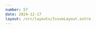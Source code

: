 ```yaml
---
number: 57
date: 2024-12-17
layout: /src/layouts/IssueLayout.astro
---
```



<Title title={`Issue ${frontmatter.number}`} date={frontmatter.date} />

<NewsletterSponsorSlot
  title="Build High-Performance Chat Experiences Without the Hassle 🛠️"
  url={`https://getstream.io/tutorials/ios-chat?utm_campaign%3DiOS%20CI%20Newsletter%26utm_medium%3Dweb%26utm_source%3DiOS%20CI%20Newsletter%20Issue%20${frontmatter.number}%26utm_content%3D2024-12-17`}
  description="Now with integrated support for your favorite LLM APIs! Start building for free today. 🚀"
  image="https://d2thv89fb05cma.cloudfront.net/polpiella.dev/images/stream-logo.webp"
/>

**😅 Better late than never 😅**

If you have been a subscriber of this newsletter for some time, you will know that I always (_at least try to_) send new issues on a Sunday evening as I wrap up my week.

Unfortunately, last weekend I was feeling under the weather and I did not have the energy to put the issue together. I am feeling better now though and _they say that it's better late than never_, so I decided to write it and send it this evening instead.

I'll keep it short and sweet for the introduction this time, let's dive right into the content!

<Providers />

## [💾 How using Tuist cache helped reduce build times by 65%](https://tuist.dev/blog/2024/12/16/trendyol?utm_campaign%3DiOS%20CI%20Newsletter%26utm_medium%3Dweb%26utm_source%3DiOS%20CI%20Newsletter%20Issue%2057%26utm_content%3D2024-12-17)

As your app and your team grow over time, it is highly likely that your local and CI/CD **build times will grow too**. For this reason, it is very important to invest time in tooling that supports your needs in the best possible way.

I loved reading this case study article by [Atakan Karslı](https://x.com/AtakanKarsli_) on how [Tuist](https://x.com/tuistdev) cache helped reduce [Trendyol](https://x.com/trendyoltech)'s build times by **65%!**

## [🎅 Slower app store reviews during the holidays](https://developer.apple.com/news/?id=iwvebnw2&utm_campaign%3DiOS%20CI%20Newsletter%26utm_medium%3Dweb%26utm_source%3DiOS%20CI%20Newsletter%20Issue%2057%26utm_content%3D2024-12-17)

Nothing says Christmas more than Apple sending their yearly _Get your apps and games ready for the holidays_ post. As always, the App Store will continue to **accept submissions throughout the holiday season**.

One thing you must know in these dates is that Apple advise that, if you have **an important update to ship during this time**, you allow ample time for the review process to complete as it **may take longer for the App Store Review team to check your app between the 20th and the 26th of December**.

## [🚀 How to make the fastlane developer experience nicer](https://nowham.dev/posts/nicer-fastlane?utm_campaign%3DiOS%20CI%20Newsletter%26utm_medium%3Dweb%26utm_source%3DiOS%20CI%20Newsletter%20Issue%2057%26utm_content%3D2024-12-17)

[fastlane](https://x.com/FastlaneTools) is an open source platform that helps mobile developers **simplify and automate their release processes**. Over the years, [fastlane](https://x.com/FastlaneTools) has become **a standard in the community** and it somewhat comes as an expectation these days to use [fastlane](https://x.com/FastlaneTools) to set up CI/CD pipelines for mobile apps.

If you use [fastlane](https://x.com/FastlaneTools) on a regular basis and want to make the development experience a lot better, make sure you check out this article by my good friend [Noam Efergan](https://x.com/No_Wham)!

## [💬 GitHub incidents will now have associated dicussions](https://github.blog/changelog/2024-12-11-incidents-will-now-post-in-community-discussions?utm_campaign%3DiOS%20CI%20Newsletter%26utm_medium%3Dweb%26utm_source%3DiOS%20CI%20Newsletter%20Issue%2057%26utm_content%3D2024-12-17)

GitHub have just announced that, when an incident occurs on their platform and is shown in the official status page, **a discussion will be created to declare the incident to the community**.

This change aims to make help **as accessible as possible** by providing a centralised place **for discussion and updates**. Furthermore, as with any other discussions, you can **subscribe to it for real-time updates**! 🎉

## [✂️ Find and remove unused code with Periphery](https://adamwulf.me/2024/12/finding-unused-code-with-periphery?utm_campaign%3DiOS%20CI%20Newsletter%26utm_medium%3Dweb%26utm_source%3DiOS%20CI%20Newsletter%20Issue%2057%26utm_content%3D2024-12-17)

Continuing on the topic of app build times, one thing that will definitely help you build your apps faster is **deleting code**. The less you have to compile the better right?

If your app has been around for a while, you will be surprised at how much code you are building and shipping to your users that is entirely unused. You should read this article by [Adam Wulf](https://bsky.app/profile/adamwulf.bsky.social) and start using **Periphery** to **detect and remove all unused code from your app**.

## [📬 How to build a serverless email delivery system with Swift](https://swifttoolkit.dev/posts/serverless-email-deploy?utm_campaign%3DiOS%20CI%20Newsletter%26utm_medium%3Dweb%26utm_source%3DiOS%20CI%20Newsletter%20Issue%2057%26utm_content%3D2024-12-17)

When I came across this post, I immediately knew that I wanted to feature it in this week's newsletter. [Natan Rolnik](https://x.com/natanrolnik) has recently added a new feature to **swifttoolkit.dev** that allows users to receive **email updates when new blog posts are published on the site**.

He's teamed up with [Andrew Barba](https://x.com/andrew_barba), the maker of **SwiftCloud**, to build the service behind this feature **completely in Swift** and they have both **released a video showing you how you can build it yourself!**

## [📸 An insight into OpenAI's snapshot testing](https://www.emergetools.com/blog/posts/openai-on-mobile-development-previews-and-snapshot-testing?utm_campaign%3DiOS%20CI%20Newsletter%26utm_medium%3Dweb%26utm_source%3DiOS%20CI%20Newsletter%20Issue%2057%26utm_content%3D2024-12-17)

Gaining insight into the processes and coding practices of a major app is a rare opportunity, and this interview conducted by [Emerge Tools](https://x.com/emergetools)’ own [Josh Cohenzadeh](https://x.com/jshchnz) with [Eric Horacek](https://x.com/EricHoracek) and [Anton Tananaev](https://x.com/AntonTananaev) from OpenAI offers a valuable glimpse into the **development workflows**, **coding strategies**, and **testing philosophies** behind the ChatGPT apps.
